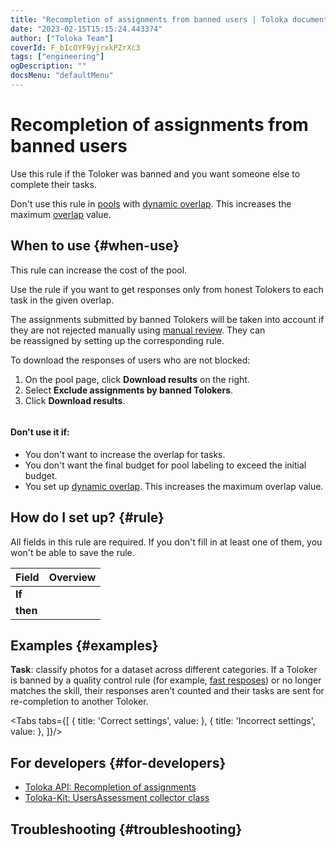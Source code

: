 ```yaml
---
title: "Recompletion of assignments from banned users | Toloka documentation"
date: "2023-02-15T15:15:24.443374"
author: ["Toloka Team"]
coverId: F_bIcOYF9yjrxkPZrXc3
tags: ["engineering"]
ogDescription: ""
docsMenu: "defaultMenu"
---
```



# Recompletion of assignments from banned users

Use this rule if the Toloker was banned and you want someone else to complete their tasks.

<Note mode="note" title="Note">

Don't use this rule in [pools](/docs-new/glossary#pool) with [dynamic overlap](/docs-new/guide/dynamic-overlap). This increases the maximum [overlap](/docs-new/glossary#overlap) value.

</Note>

## When to use {#when-use}

<Note mode="restriction" title="Alert">

This rule can increase the cost of the pool.

</Note>

Use the rule if you want to get responses only from honest Tolokers to each task in the given overlap.

The assignments submitted by banned Tolokers will be taken into account if they are not rejected manually using [manual review](/docs-new/glossary#assignment-review). They can be reassigned by setting up the corresponding rule.

To download the responses of users who are not blocked:

1. On the pool page, click **Download results** on the right.
1. Select **Exclude assignments by banned Tolokers**.
1. Click **Download results**.

<Image width="373px" withBackground imageId="1675426739167" alt="" />

#### Don't use it if:

- You don't want to increase the overlap for tasks.
- You don't want the final budget for pool labeling to exceed the initial budget.
- You set up [dynamic overlap](/docs-new/guide/dynamic-overlap). This increases the maximum overlap value.

## How do I set up? {#rule}

<Note mode="restriction" title="Alert">

All fields in this rule are required. If you don't fill in at least one of them, you won't be able to save the rule.

</Note>

**Field** | **Overview**
----- | -----
**If** | <RestoreTaskOverlapTable1/>
**then** | <RestoreTaskOverlapTable2/>

## Examples {#examples}

**Task**: classify photos for a dataset across different categories. If a Toloker is banned by a quality control rule (for example, [fast resposes](/docs-new/guide/quick-answers)) or no longer matches the skill, their responses aren't counted and their tasks are sent for re-completion to another Toloker.

<Tabs tabs={[
  { title: 'Correct settings', value: <RestoreTaskOverlapList1/> },
  { title: 'Incorrect settings', value: <RestoreTaskOverlapList2/> },
]}/>

## For developers {#for-developers}

- [Toloka API: Recompletion of assignments](/docs-new/api/restore-task-overlap)
- [Toloka-Kit: UsersAssessment collector class](/docs-new/toloka-kit/reference/toloka.client.collectors.UsersAssessment)

## Troubleshooting {#troubleshooting}

<FaqOverlap/>

<FaqChangeOverlap/>

<FaqSkillForEveryPool/>

<FaqSkillForDifferentProjects/>

<FaqOutputFormat/>

<FaqClassifyUsers/>

<ContactGuideSupport/>
